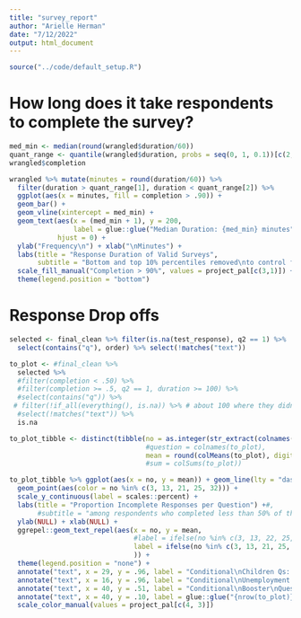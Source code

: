 ```yaml
---
title: "survey_report"
author: "Arielle Herman"
date: "7/12/2022"
output: html_document
---
```


```r
source("../code/default_setup.R")
```

# How long does it take respondents to complete the survey?

```r

med_min <- median(round(wrangled$duration/60))
quant_range <- quantile(wrangled$duration, probs = seq(0, 1, 0.1))[c(2, 10)]
wrangled$completion

wrangled %>% mutate(minutes = round(duration/60)) %>%
  filter(duration > quant_range[1], duration < quant_range[2]) %>%
  ggplot(aes(x = minutes, fill = completion > .90)) +
  geom_bar() +
  geom_vline(xintercept = med_min) +
  geom_text(aes(x = (med_min + 1), y = 200,
                label = glue::glue("Median Duration: {med_min} minutes")),
            hjust = 0) +
  ylab("Frequency\n") + xlab("\nMinutes") +
  labs(title = "Response Duration of Valid Surveys",
       subtitle = "Bottom and top 10% percentiles removed\nto control for outliers") +
  scale_fill_manual("Completion > 90%", values = project_pal[c(3,1)]) +
  theme(legend.position = "bottom")
```

# Response Drop offs

```r
selected <- final_clean %>% filter(is.na(test_response), q2 == 1) %>%
  select(contains("q"), order) %>% select(!matches("text"))

to_plot <- #final_clean %>%
  selected %>%
  #filter(completion < .50) %>%
  #filter(completion >= .5, q2 == 1, duration >= 100) %>%
  #select(contains("q")) %>%
 # filter(!if_all(everything(), is.na)) %>% # about 100 where they didn't fill out anything
  #select(!matches("text")) %>%
  is.na

to_plot_tibble <- distinct(tibble(no = as.integer(str_extract(colnames(to_plot), "[:digit:]{1,2}")),
                                  #question = colnames(to_plot),
                                  mean = round(colMeans(to_plot), digits = 2))) %>% na.omit()
                                  #sum = colSums(to_plot))

to_plot_tibble %>% ggplot(aes(x = no, y = mean)) + geom_line(lty = "dashed") +
  geom_point(aes(color = no %in% c(3, 13, 21, 25, 32))) +
  scale_y_continuous(label = scales::percent) +
  labs(title = "Proportion Incomplete Responses per Question") +#,
       #subtitle = "among respondents who completed less than 50% of the survey") +
  ylab(NULL) + xlab(NULL) +
  ggrepel::geom_text_repel(aes(x = no, y = mean,
                               #label = ifelse(no %in% c(3, 13, 22, 25, 32, 38, 45), paste0("q", no), "")
                               label = ifelse(no %in% c(3, 13, 21, 25, 32), glue::glue("q{no}"), "")
                               )) +
  theme(legend.position = "none") +
  annotate("text", x = 29, y = .96, label = "Conditional\nChildren Qs: q26-q31", hjust = 0) +
  annotate("text", x = 16, y = .96, label = "Conditional\nUnemployment Qs: q17-q18", hjust = 1) +
  annotate("text", x = 40, y = .51, label = "Conditional\nBooster\nQuestion q40", hjust = 0.5) +
  annotate("text", x = 40, y = .10, label = glue::glue("{nrow(to_plot)} Total\nRespondents")) +
  scale_color_manual(values = project_pal[c(4, 3)])

```

